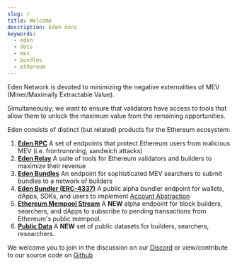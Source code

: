 ```yaml
---
slug: /
title: Welcome
description: Eden docs
keywords:
  - eden
  - docs
  - mev
  - bundles
  - ethereum
---
```


Eden Network is devoted to minimizing the negative externalities of MEV (Miner/Maximally Extractable Value).

Simultaneously, we want to ensure that validators have access to tools that allow them to unlock the maximum value from the remaining opportunities.

Eden consists of distinct (but related) products for the Ethereum ecosystem:

1. [**Eden RPC**](./eden-rpc/overview) A set of endpoints that protect Ethereum users from malicious MEV (i.e. frontrunnning, sandwich attacks)
2. [**Eden Relay**](./eden-relay/overview) A suite of tools for Ethereum validators and builders to maximize their revenue
3. [**Eden Bundles**](./eden-bundles/overview) An endpoint for sophisticated MEV searchers to submit bundles to a network of builders
4. [**Eden Bundler (ERC-4337)**](./eden-bundler/overview) A public alpha bundler endpoint for wallets, dApps, SDKs, and users to implement [Account Abstraction](https://eips.ethereum.org/EIPS/eip-4337)
5. [**Ethereum Mempool Stream**](./eden-mempool-streaming-service/overview) A **NEW** alpha endpoint for block builders, searchers, and dApps to subscribe to pending transactions from Ethereum's public mempool.
6. [**Public Data**](./public-data/overview) A **NEW** set of public datasets for builders, searchers, researchers.

We welcome you to join in the discussion on our [Discord](https://discord.gg/ZhB9mpWWG3) or view/contribute to our source code on [Github](https://github.com/eden-network)